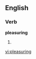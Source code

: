 
==English==

===Verb===
'''pleasuring'''

# {{present participle of|[[pleasure]]}}

[[vi:pleasuring]]